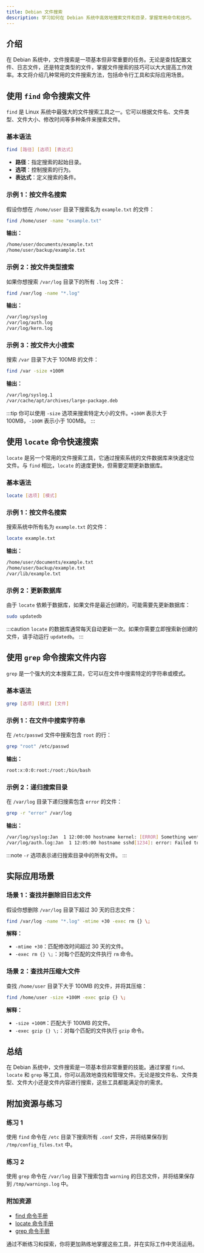```yaml
---
title: Debian 文件搜索
description: 学习如何在 Debian 系统中高效地搜索文件和目录，掌握常用命令和技巧。
---
```


## 介绍

在 Debian 系统中，文件搜索是一项基本但非常重要的任务。无论是查找配置文件、日志文件，还是特定类型的文件，掌握文件搜索的技巧可以大大提高工作效率。本文将介绍几种常用的文件搜索方法，包括命令行工具和实际应用场景。

## 使用 `find` 命令搜索文件

`find` 是 Linux 系统中最强大的文件搜索工具之一。它可以根据文件名、文件类型、文件大小、修改时间等多种条件来搜索文件。

### 基本语法

```bash
find [路径] [选项] [表达式]
```

- **路径**：指定搜索的起始目录。
- **选项**：控制搜索的行为。
- **表达式**：定义搜索的条件。

### 示例 1：按文件名搜索

假设你想在 `/home/user` 目录下搜索名为 `example.txt` 的文件：

```bash
find /home/user -name "example.txt"
```

**输出：**

```bash
/home/user/documents/example.txt
/home/user/backup/example.txt
```

### 示例 2：按文件类型搜索

如果你想搜索 `/var/log` 目录下的所有 `.log` 文件：

```bash
find /var/log -name "*.log"
```

**输出：**

```bash
/var/log/syslog
/var/log/auth.log
/var/log/kern.log
```

### 示例 3：按文件大小搜索

搜索 `/var` 目录下大于 100MB 的文件：

```bash
find /var -size +100M
```

**输出：**

```bash
/var/log/syslog.1
/var/cache/apt/archives/large-package.deb
```

:::tip
你可以使用 `-size` 选项来搜索特定大小的文件。`+100M` 表示大于 100MB，`-100M` 表示小于 100MB。
:::

## 使用 `locate` 命令快速搜索

`locate` 是另一个常用的文件搜索工具，它通过搜索系统的文件数据库来快速定位文件。与 `find` 相比，`locate` 的速度更快，但需要定期更新数据库。

### 基本语法

```bash
locate [选项] [模式]
```

### 示例 1：按文件名搜索

搜索系统中所有名为 `example.txt` 的文件：

```bash
locate example.txt
```

**输出：**

```bash
/home/user/documents/example.txt
/home/user/backup/example.txt
/var/lib/example.txt
```

### 示例 2：更新数据库

由于 `locate` 依赖于数据库，如果文件是最近创建的，可能需要先更新数据库：

```bash
sudo updatedb
```

:::caution
`locate` 的数据库通常每天自动更新一次。如果你需要立即搜索新创建的文件，请手动运行 `updatedb`。
:::

## 使用 `grep` 命令搜索文件内容

`grep` 是一个强大的文本搜索工具，它可以在文件中搜索特定的字符串或模式。

### 基本语法

```bash
grep [选项] [模式] [文件]
```

### 示例 1：在文件中搜索字符串

在 `/etc/passwd` 文件中搜索包含 `root` 的行：

```bash
grep "root" /etc/passwd
```

**输出：**

```bash
root:x:0:0:root:/root:/bin/bash
```

### 示例 2：递归搜索目录

在 `/var/log` 目录下递归搜索包含 `error` 的文件：

```bash
grep -r "error" /var/log
```

**输出：**

```bash
/var/log/syslog:Jan  1 12:00:00 hostname kernel: [ERROR] Something went wrong
/var/log/auth.log:Jan  1 12:05:00 hostname sshd[1234]: error: Failed to authenticate
```

:::note
`-r` 选项表示递归搜索目录中的所有文件。
:::

## 实际应用场景

### 场景 1：查找并删除旧日志文件

假设你想删除 `/var/log` 目录下超过 30 天的日志文件：

```bash
find /var/log -name "*.log" -mtime +30 -exec rm {} \;
```

**解释：**

- `-mtime +30`：匹配修改时间超过 30 天的文件。
- `-exec rm {} \;`：对每个匹配的文件执行 `rm` 命令。

### 场景 2：查找并压缩大文件

查找 `/home/user` 目录下大于 100MB 的文件，并将其压缩：

```bash
find /home/user -size +100M -exec gzip {} \;
```

**解释：**

- `-size +100M`：匹配大于 100MB 的文件。
- `-exec gzip {} \;`：对每个匹配的文件执行 `gzip` 命令。

## 总结

在 Debian 系统中，文件搜索是一项基本但非常重要的技能。通过掌握 `find`、`locate` 和 `grep` 等工具，你可以高效地查找和管理文件。无论是按文件名、文件类型、文件大小还是文件内容进行搜索，这些工具都能满足你的需求。

## 附加资源与练习

### 练习 1

使用 `find` 命令在 `/etc` 目录下搜索所有 `.conf` 文件，并将结果保存到 `/tmp/config_files.txt` 中。

### 练习 2

使用 `grep` 命令在 `/var/log` 目录下搜索包含 `warning` 的日志文件，并将结果保存到 `/tmp/warnings.log` 中。

### 附加资源

- [find 命令手册](https://man7.org/linux/man-pages/man1/find.1.html)
- [locate 命令手册](https://man7.org/linux/man-pages/man1/locate.1.html)
- [grep 命令手册](https://man7.org/linux/man-pages/man1/grep.1.html)

通过不断练习和探索，你将更加熟练地掌握这些工具，并在实际工作中灵活运用。